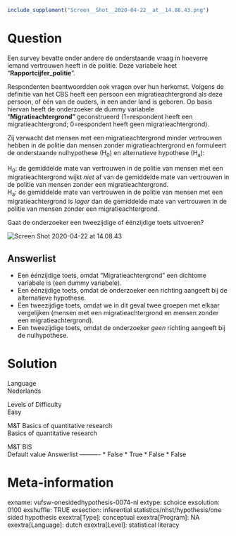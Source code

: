 ```r
include_supplement("Screen__Shot__2020-04-22__at__14.08.43.png")
```

Question
========
Een survey bevatte onder andere de onderstaande vraag in hoeverre iemand
vertrouwen heeft in de politie. Deze variabele heet
“**Rapportcijfer\_politie**”.  
  
Respondenten beantwoordden ook vragen over hun herkomst. Volgens de
definitie van het CBS heeft een persoon een migratieachtergrond als deze
persoon, of één van de ouders, in een ander land is geboren. Op basis
hiervan heeft de onderzoeker de dummy variabele
"**Migratieachtergrond" **geconstrueerd (1=respondent heeft een
migratieachtergrond; 0=respondent heeft geen migratieachtergrond).  
  
Zij verwacht dat mensen met een migratieachtergrond minder vertrouwen
hebben in de politie dan mensen zonder migratieachtergrond en formuleert
de onderstaande nulhypothese (H<sub>0</sub>) en alternatieve hypothese
(H<sub>a</sub>):  
  
H<sub>0</sub>: de gemiddelde mate van vertrouwen in de politie van
mensen met een migratieachtergrond wijkt *niet *af van de gemiddelde
mate van vertrouwen in de politie van mensen zonder een
migratieachtergrond.  
H<sub>a</sub>: de gemiddelde mate van vertrouwen in de politie van
mensen met een migratieachtergrond is* lager* dan de gemiddelde mate van
vertrouwen in de politie van mensen zonder een migratieachtergrond.  
  
Gaat de onderzoeker een tweezijdige of éénzijdige toets uitvoeren?  
  
<img src="Screen__Shot__2020-04-22__at__14.08.43.png"
class="fr-fic fr-dii enlargeimage tvcss_2"
alt="Screen Shot 2020-04-22 at 14.08.43" />

Answerlist
----------
* Een éénzijdige toets, omdat "Migratieachtergrond" een dichtome variabele
  is (een dummy variabele).
* Een éénzijdige toets, omdat de onderzoeker een richting aangeeft bij de
  alternatieve hypothese.
* Een tweezijdige toets, omdat we in dit geval twee groepen met elkaar
  vergelijken (mensen met een migratieachtergrond en mensen zonder een
  migratieachtergrond).
* Een tweezijdige toets, omdat de onderzoeker *geen* richting aangeeft bij
  de nulhypothese.

Solution
========











Language  
Nederlands

Levels of Difficulty  
Easy

M&T Basics of quantitative research  
Basics of quantitative research

M&T BIS  
Default value
Answerlist
----------
* False
* True
* False
* False

Meta-information
================
exname: vufsw-onesidedhypothesis-0074-nl
extype: schoice
exsolution: 0100
exshuffle: TRUE
exsection: inferential statistics/nhst/hypothesis/one sided hypothesis
exextra[Type]: conceptual
exextra[Program]: NA
exextra[Language]: dutch
exextra[Level]: statistical literacy

